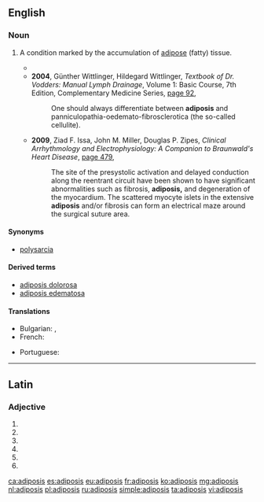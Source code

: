 ==English==

===Noun===
{{en-noun|adiposes}}

# {{lb|en|medical}} A condition marked by the accumulation of [[adipose]] (fatty) tissue.
#* {{quote-text|year=1922|author=Julius Parker Sedgwick|title=Text-Book of Pediatrics|page=210|url=http://books.google.com.au/books?id=KETwXvaeTr0C&q=%22adiposes%22&dq=%22adiposes%22&hl=en&sa=X&ei=1lMzUcawLueHmQWlioHwCA&redir_esc=y|passage=These '''adiposes''' are etiologically divisible into two types; those, on the one hand, which constitute a phenomenon of hypo- or athyroidea; and, those, on the other hand, which are sequela to hypoplasias and to functional errors in the germinal organs (castration, genital infantilism, etc).}}
#* '''2004''', Günther Wittlinger, Hildegard Wittlinger, ''Textbook of Dr. Vodders: Manual Lymph Drainage'', Volume 1: Basic Course, 7th Edition, Complementary Medicine Series, [http://books.google.com.au/books?id=cQSUAD6LsF4C&pg=PA92&dq=%22adiposis%22%7C%22adiposes%22%7C&hl=en&sa=X&ei=c0kzUejXCqOImQX414H4Dw&redir_esc=y#v=onepage&q=%22adiposis%22%7C%22adiposes%22%7C&f=false page 92],
#*: One should always differentiate between '''adiposis''' and panniculopathia-oedemato-fibrosclerotica (the so-called cellulite).
#* '''2009''', Ziad F. Issa, John M. Miller, Douglas P. Zipes, ''Clinical Arrhythmology and Electrophysiology: A Companion to Braunwald's Heart Disease'', [http://books.google.com.au/books?id=a8s8nd2JAiwC&pg=PA479&dq=%22adiposis%22%7C%22adiposes%22%7C&hl=en&sa=X&ei=c0kzUejXCqOImQX414H4Dw&redir_esc=y#v=onepage&q=%22adiposis%22%7C%22adiposes%22%7C&f=false page 479],
#*: The site of the presystolic activation and delayed conduction along the reentrant circuit have been shown to have significant abnormalities such as fibrosis, '''adiposis,''' and degeneration of the myocardium. The scattered myocyte islets in the extensive '''adiposis''' and/or fibrosis can form an electrical maze around the surgical suture area.

====Synonyms====
* {{sense|accumulation of fatty tissue}} [[polysarcia]]

====Derived terms====
* [[adiposis dolorosa]]
* [[adiposis edematosa]]

====Translations====
{{trans-top|accumulation of adipose tissue}}
* Bulgarian: {{t+|bg|дебелина}}, {{t+|bg|тлъстина}}
* French: {{t+|fr|adipose}}
{{trans-mid}}
* Portuguese: {{t|pt|adipose|f}}
{{trans-bottom}}

----

==Latin==

===Adjective===
{{la-adj-form|adiposīs}}

# {{inflection of|adiposus||dat|m|p|lang=la}}
# {{inflection of|adiposus||dat|f|p|lang=la}}
# {{inflection of|adiposus||dat|n|p|lang=la}}
# {{inflection of|adiposus||abl|m|p|lang=la}}
# {{inflection of|adiposus||abl|n|p|lang=la}}
# {{inflection of|adiposus||abl|f|p|lang=la}}

[[ca:adiposis]]
[[es:adiposis]]
[[eu:adiposis]]
[[fr:adiposis]]
[[ko:adiposis]]
[[mg:adiposis]]
[[nl:adiposis]]
[[pl:adiposis]]
[[ru:adiposis]]
[[simple:adiposis]]
[[ta:adiposis]]
[[vi:adiposis]]